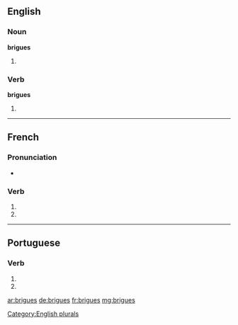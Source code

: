 {{also|brigués}}
==English==

===Noun===
'''brigues'''

# {{plural of|brigue}}

===Verb===
'''brigues'''

# {{en-third-person singular of|brigue}}

[[Category:English plurals]]

----

==French==

===Pronunciation===
* {{homophones|lang=fr|brigue|briguent}}

===Verb===
{{fr-verb-form}}

# {{conjugation of|briguer||2|s|pres|ind|lang=fr}}
# {{conjugation of|briguer||2|s|pres|sub|lang=fr}}

----

==Portuguese==

===Verb===
{{head|pt|verb form}}

# {{conjugation of|brigar||2|s|present|subjunctive|lang=pt}}
# {{conjugation of|brigar||2|s|negative|imperative|lang=pt}}

[[ar:brigues]]
[[de:brigues]]
[[fr:brigues]]
[[mg:brigues]]